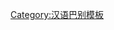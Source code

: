{{Userbox
  |border-c = solid #cccc00 1px
  |border-s = 1
  |id-c     = #ffff00
  |id-s     = 14
  |id-fc    = #003399
  |info-c   = #ffff99
  |info-s   = 9
  |info-fc  = black
  |id       = 胡说4
  |info     = 该用户能'''[[:Category:zh-B-4 使用者|精采绝伦]]'''地'''[[:Category:zh-B 使用者|胡说八道]]'''。
}}<includeonly>[[Category:zh-B 使用者|{{PAGENAME}}]][[Category:zh-B-4 使用者|{{PAGENAME}}]]</includeonly><noinclude>[[Category:汉语巴别模板]]</noinclude>